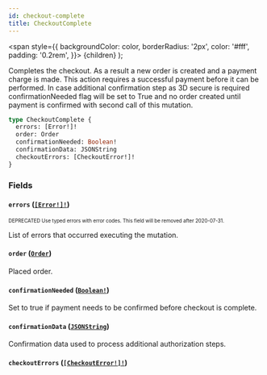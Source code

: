 ```yaml
---
id: checkout-complete
title: CheckoutComplete
---
```


<span
style={{
      backgroundColor: color,
      borderRadius: '2px',
      color: '#fff',
      padding: '0.2rem',
    }}>
{children}
</span>
);

Completes the checkout. As a result a new order is created and a payment charge is made. This action requires a successful payment before it can be performed. In case additional confirmation step as 3D secure is required confirmationNeeded flag will be set to True and no order created until payment is confirmed with second call of this mutation.

```graphql
type CheckoutComplete {
  errors: [Error!]!
  order: Order
  confirmationNeeded: Boolean!
  confirmationData: JSONString
  checkoutErrors: [CheckoutError!]!
}
```

### Fields

#### `errors` ([`[Error!]!`](/api-reference/objects/error.mdx))

<sub><sup><Tag color="#ffba00">DEPRECATED</Tag> Use typed errors with error codes. This field will be removed after 2020-07-31.</sup></sub>

List of errors that occurred executing the mutation.

#### `order` ([`Order`](/api-reference/objects/order.mdx))

Placed order.

#### `confirmationNeeded` ([`Boolean!`](/api-reference/scalars/boolean.mdx))

Set to true if payment needs to be confirmed before checkout is complete.

#### `confirmationData` ([`JSONString`](/api-reference/scalars/json-string.mdx))

Confirmation data used to process additional authorization steps.

#### `checkoutErrors` ([`[CheckoutError!]!`](/api-reference/objects/checkout-error.mdx))
